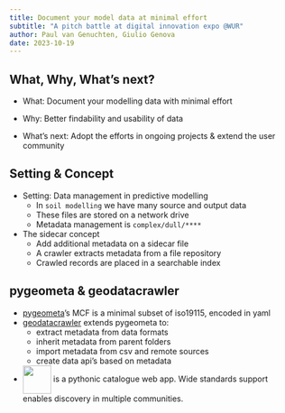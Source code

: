 ```yaml
---
title: Document your model data at minimal effort
subtitle: "A pitch battle at digital innovation expo @WUR"
author: Paul van Genuchten, Giulio Genova 
date: 2023-10-19
---
```


## What, Why, What's next?

- What: Document your modelling data with minimal effort

- Why: Better findability and usability of data

- What's next: Adopt the efforts in ongoing projects & extend the user community

## Setting & Concept

- Setting: Data management in predictive modelling
    - In `soil modelling` we have many source and output data
    - These files are stored on a network drive
    - Metadata management is `complex/dull/****`
- The sidecar concept
    - Add additional metadata on a sidecar file
    - A crawler extracts metadata from a file repository
    - Crawled records are placed in a searchable index

## pygeometa & geodatacrawler

- [pygeometa](https://github.com/geopython/pygeometa)'s MCF is a minimal subset of iso19115, encoded in yaml 
- [geodatacrawler](https://pypi.org/project/geodatacrawler/) extends pygeometa to: 
    - extract metadata from data formats
    - inherit metadata from parent folders
    - import metadata from csv and remote sources
    - create data api's based on metadata
- [![](https://demo.pycsw.org/gisdata/static/logo-horizontal.png){height="50" style="vertical-align:middle"}](https://pycsw.org) is a pythonic catalogue web app. Wide standards support enables discovery in multiple communities.
